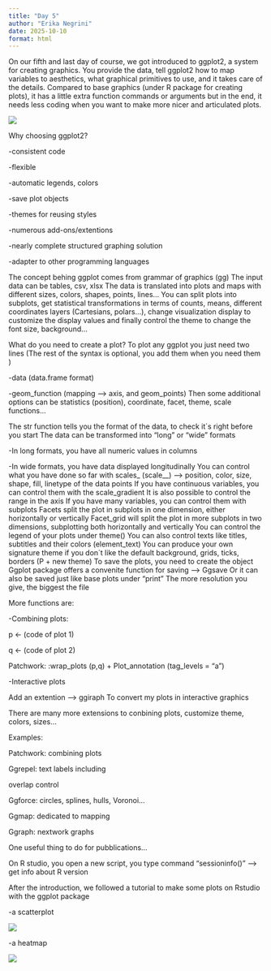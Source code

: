 ```yaml
---
title: "Day 5"
author: "Erika Negrini"
date: 2025-10-10
format: html
---
```


On our fifth and last day of course, we got introduced to ggplot2, a system for creating graphics. You provide the data, tell ggplot2 how to map variables to aesthetics, what graphical primitives to use, and it takes care of the details. Compared to base graphics (under R package for creating plots), it has a little extra function commands or arguments but in the end, it needs less coding when you want to make more nicer and articulated plots.

![](thumbnail.png)

Why choosing ggplot2?

-consistent code

-flexible

-automatic legends, colors

-save plot objects

-themes for reusing styles

-numerous add-ons/extentions

-nearly complete structured graphing solution

-adapter to other programming languages

The concept behing ggplot comes from grammar of graphics (gg)
The input data can be tables, csv, xlsx
The data is translated into plots and maps with different sizes, colors, shapes, points, lines…
You can split plots into subplots, get statistical transformations in terms of counts, means, different coordinates layers (Cartesians, polars…), change visualization display to customize the display values and finally control the theme to change the font size, background…

What do you need to create a plot?
To plot any ggplot you just need two lines (The rest of the syntax is optional, you add them when you need them )

-data (data.frame format)

-geom_function (mapping --> axis, and geom_points)
Then some additional options can be statistics (position), coordinate, facet, theme, scale functions…

The str function tells you the format of the data, to check it´s right before you start 
The data can be transformed into “long” or “wide” formats

-In long formats, you have all numeric values in columns

-In wide formats, you have data displayed longitudinally
You can control what you have done so far with scales_ (scale_<aesthetic>_<type>)
--> position, color, size, shape, fill, linetype of the data points
If you have continuous variables, you can control them with the scale_gradient
It is also possible to control the range in the axis
If you have many variables, you can control them with subplots
Facets split the plot in subplots in one dimension, either horizontally or vertically
Facet_grid will split the plot in more subplots in two dimensions, subplotting both horizontally and vertically
You can control the legend of your plots under theme()
You can also control texts like titles, subtitles and their colors (element_text)
You can produce your own signature theme if you don´t like the default background, grids, ticks, borders (P + new theme) 
To save the plots, you need to create the object 
Ggplot package offers a convenite function for saving --> Ggsave
Or it can also be saved just like base plots under “print”
The more resolution you give, the biggest the file 

More functions are:

-Combining plots:

p <- (code of plot 1)

q <- (code of plot 2)

Patchwork: :wrap_plots (p,q) +
Plot_annotation (tag_levels = “a”)

-Interactive plots

Add an extention --> ggiraph
To convert my plots in interactive graphics 

There are many more extensions to conbining plots, customize theme, colors, sizes…

Examples:

Patchwork: combining plots

Ggrepel: text labels including

overlap control

Ggforce: circles, splines, hulls, Voronoi…

Ggmap: dedicated to mapping

Ggraph: nextwork graphs

One useful thing to do for pubblications...

On R studio, you open a new script, you type command “sessioninfo()” --> get info about R version 

After the introduction, we followed a tutorial to make some plots on Rstudio with the ggplot package

-a scatterplot 

![](day5_1.png)

-a heatmap

![](day5_2.png)






